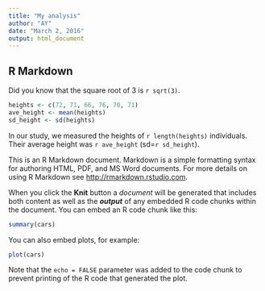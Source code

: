 ```yaml
---
title: "My analysis"
author: "AY"
date: "March 2, 2016"
output: html_document
---
```


## R Markdown
Did you know that the square root of 3 is `r sqrt(3)`.

```r
heights <- c(72, 71, 66, 76, 70, 71)
ave_height <- mean(heights)
sd_height <- sd(heights)
```
In our study, we measured the heights of `r length(heights)` individuals. Their average height was `r ave_height` (sd=`r sd_height`).

This is an R Markdown document. Markdown is a simple formatting syntax for authoring HTML, PDF, and MS Word documents. For more details on using R Markdown see <http://rmarkdown.rstudio.com>.

When you click the **Knit** button a *document* will be generated that includes both content as well as the ***output*** of any embedded R code chunks within the document. You can embed an R code chunk like this:

```r
summary(cars)
```

You can also embed plots, for example:

```r
plot(cars)
```

Note that the `echo = FALSE` parameter was added to the code chunk to prevent printing of the R code that generated the plot.
